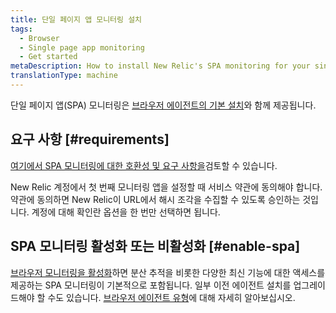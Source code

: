 ```yaml
---
title: 단일 페이지 앱 모니터링 설치
tags:
  - Browser
  - Single page app monitoring
  - Get started
metaDescription: How to install New Relic's SPA monitoring for your single-page apps or any apps that pull content dynamically.
translationType: machine
---
```


단일 페이지 앱(SPA) 모니터링은 [브라우저 에이전트의 기본 설치](/docs/browser/browser-monitoring/installation/install-browser-monitoring-agent/)와 함께 제공됩니다.

## 요구 사항 [#requirements]

[여기에서 SPA 모니터링에 대한 호환성 및 요구 사항을](/docs/browser/new-relic-browser/getting-started/compatibility-requirements-browser-monitoring#spa/)검토할 수 있습니다.

New Relic 계정에서 첫 번째 모니터링 앱을 설정할 때 서비스 약관에 동의해야 합니다. 약관에 동의하면 New Relic이 URL에서 해시 조각을 수집할 수 있도록 승인하는 것입니다. 계정에 대해 확인란 옵션을 한 번만 선택하면 됩니다.

## SPA 모니터링 활성화 또는 비활성화 [#enable-spa]

[브라우저 모니터링을 활성화](/docs/browser/browser-monitoring/installation/install-browser-monitoring-agent#enable)하면 분산 추적을 비롯한 다양한 최신 기능에 대한 액세스를 제공하는 SPA 모니터링이 기본적으로 포함됩니다. 일부 이전 에이전트 설치를 업그레이드해야 할 수도 있습니다. [브라우저 에이전트 유형](/docs/browser/browser-monitoring/installation/install-browser-monitoring-agent#agent-types)에 대해 자세히 알아보십시오.